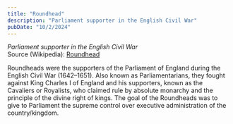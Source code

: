 ```yaml
---
title: "Roundhead"
description: "Parliament supporter in the English Civil War"
pubDate: "10/2/2024"
---
```


*Parliament supporter in the English Civil War*  
Source (Wikipedia): [Roundhead][1]

Roundheads were the supporters of the Parliament of England during the English Civil War (1642–1651). Also known as Parliamentarians, they fought against King Charles I of England and his supporters, known as the Cavaliers or Royalists, who claimed rule by absolute monarchy and the principle of the divine right of kings. The goal of the Roundheads was to give to Parliament the supreme control over executive administration of the country/kingdom.

[1]: https://en.wikipedia.org/wiki/Roundhead

